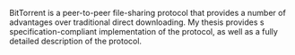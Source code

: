BitTorrent is a peer-to-peer file-sharing protocol that provides a number of advantages over traditional direct downloading. My thesis provides s specification-compliant implementation of the protocol, as well as a fully detailed description of the protocol.
